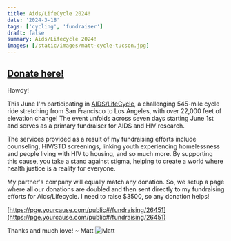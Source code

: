 ```yaml
---
title: Aids/LifeCycle 2024!
date: '2024-3-18'
tags: ['cycling', 'fundraiser']
draft: false
summary: Aids/Lifecycle 2024!
images: [/static/images/matt-cycle-tucson.jpg]
---
```


## [Donate here!](https://pge.yourcause.com/public#/fundraising/26451)

Howdy!

This June I'm participating in [AIDS/LifeCycle](https://www.aidslifecycle.org), a challenging 545-mile cycle ride stretching from San Francisco to Los Angeles, with over 22,000 feet of elevation change! The event unfolds across seven days starting June 1st and serves as a primary fundraiser for AIDS and HIV research.

The services provided as a result of my fundraising efforts include counseling, HIV/STD screenings, linking youth experiencing homelessness and people living with HIV to housing, and so much more. By supporting this cause, you take a stand against stigma, helping to create a world where health justice is a reality for everyone.

My partner's company will equally match any donation. So, we setup a page where all our donations are doubled and then sent directly to my fundraising efforts for Aids/Lifecycle. I need to raise $3500, so any donation helps!

[https://pge.yourcause.com/public#/fundraising/26451](https://pge.yourcause.com/public#/fundraising/26451)

Thanks and much love! ~ Matt
![Matt](/static/images/matt-cycle-tucson.jpg)
